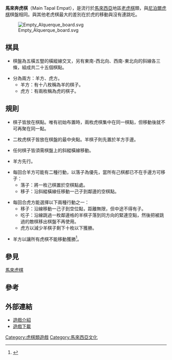 '''馬來奔虎棋'''（Main Tapal Empat），是流行於[[馬來西亞|馬來西亞]]地區[[老虎棋|老虎棋]]類，與[[尼泊爾虎棋|尼泊爾虎棋]]棋盤相同。與其他老虎棋最大的差別在於虎的移動與沒有連跳吃。

[[File:Empty_Alquerque_board.svg|thumb]]
==棋具==

*棋盤為五橫五豎的橫縱線交叉，另有東南-西北向、西南-東北向的斜線各三條，組成共二十五個棋點。

*分為兩方：羊方、虎方。
**羊方：有十八枚稱為羊的棋子。
**虎方：有兩枚稱為虎的棋子。

==規則==

*棋子皆放在棋點。唯有初始布置時，兩枚虎棋集中在同一棋點，但移動後就不可再聚在同一點。

*二枚虎棋子皆放在棋盤的最中央點。羊棋子則先置於羊方手邊。

*任何棋子皆須需棋盤上的斜縱橫線移動。

*羊方先行。

*每回合羊方可能有二種行動，以落子為優先，當所有己棋都已不在手邊方可移子：
**落子：將一枚己棋置於空棋點處。
**移子：沿斜縱橫線任移動一己子到鄰邊的空棋點。

*每回合虎方能選擇以下兩種行動之一：
**移子：沿線移動一己子到空位點，距離無限，但中途不得有子。
**吃子：沿線跳過一枚鄰邊格的羊棋子落到同方向的緊連空點，然後把被跳過的敵棋移出棋盤不再使用。
**虎方以減少羊棋子剩下十枚以下獲勝。

*羊方以讓所有虎棋不能移動獲勝<ref>{{Cite web |url=http://hem.passagen.se/melki9/asiantiger.htm |title=Main Tapal Empat Rules |access-date=2010-04-10 |archive-url=https://web.archive.org/web/20100530213659/http://hem.passagen.se/melki9/asiantiger.htm |archive-date=2010-05-30 |dead-url=yes }}</ref>。

==參見==

[[馬來虎棋|馬來虎棋]]

==參考==
<div class="references-small">
<references/>
</div>

==外部連結==

*[http://www.boardgamegeek.com/boardgame/315/bagh-chal 遊戲介紹] {{Wayback|url=http://www.boardgamegeek.com/boardgame/315/bagh-chal |date=20100328143049 }}
*[https://web.archive.org/web/20110606055431/http://hem.passagen.se/melki9/Asian_Tiger_games.zip 遊戲下載]


[[Category:虎棋類遊戲|Category:虎棋類遊戲]]
[[Category:馬來西亞文化|Category:馬來西亞文化]]